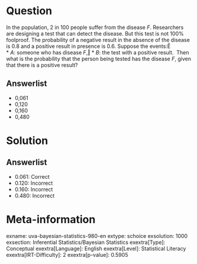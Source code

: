 Question
========

In the population, 2 in 100 people suffer from the disease *F*. Researchers are designing a test that can detect the disease. But this test is not 100% foolproof. The probability of a negative result in the absence of the disease is 0.8 and a positive result in presence is 0.6. Suppose the events:Ê \
* *A*: someone who has disease *F*,‖
* *B*: the test with a positive result. \ Then what is the probability that the person being tested has the disease *F*, given that there is a positive result?

Answerlist
----------

* 0,061
* 0,120
* 0,160
* 0,480

Solution
========

Answerlist
----------

* 0.061: Correct
* 0.120: Incorrect
* 0.160: Incorrect
* 0.480: Incorrect

Meta-information
================
exname: uva-bayesian-statistics-980-en
extype: schoice
exsolution: 1000
exsection: Inferential Statistics/Bayesian Statistics
exextra[Type]: Conceptual
exextra[Language]: English
exextra[Level]: Statistical Literacy
exextra[IRT-Difficulty]: 2
exextra[p-value]: 0.5905
